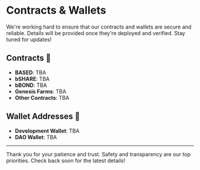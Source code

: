 # Contracts & Wallets

We're working hard to ensure that our contracts and wallets are secure and reliable. Details will be provided once they're deployed and verified. Stay tuned for updates!

## Contracts 📑
- **BASED**: TBA
- **bSHARE**: TBA
- **bBOND**: TBA
- **Genesis Farms**: TBA
- **Other Contracts**: TBA

## Wallet Addresses 👛
- **Development Wallet**: TBA
- **DAO Wallet**: TBA

----------------

Thank you for your patience and trust. Safety and transparency are our top priorities. Check back soon for the latest details!
